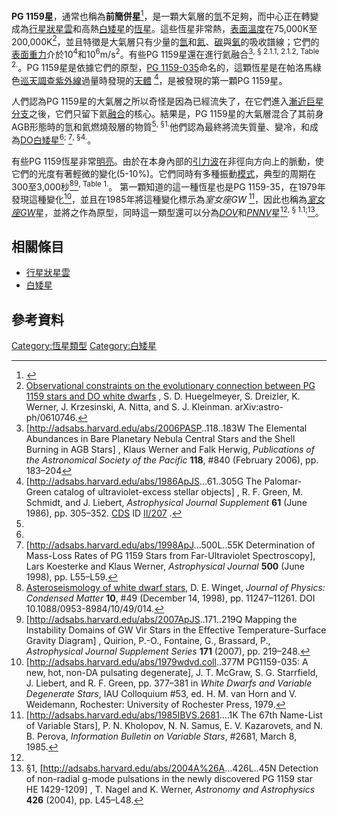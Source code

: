 '''PG 1159星'''，通常也稱為'''前簡併星'''<ref>{{Cite web |url=http://nedwww.ipac.caltech.edu/level5/Glossary/Jaschek/C.html |title=Jaschek & Jaschek: CARBON C |accessdate=2010-11-29 |archive-date=2011-02-27 |archive-url=https://web.archive.org/web/20110227033043/http://nedwww.ipac.caltech.edu/level5/Glossary/Jaschek/C.html |dead-url=no }}</ref>，是一顆大氣層的[[氫|氫]]不足夠，而中心正在轉變成為[[行星狀星雲|行星狀星雲]]和高熱[[白矮星|白矮星]]的[[恆星|恆星]]。這些恆星非常熱，[[有效溫度|表面溫度]]在75,000K至200,000K<ref name="wernerarxiv">[http://arxiv.org/abs/astro-ph/0610746 Observational constraints on the evolutionary connection between PG 1159 stars and DO white dwarfs] {{Wayback|url=http://arxiv.org/abs/astro-ph/0610746 |date=20171109191644 }},  S. D. Huegelmeyer, S. Dreizler, K. Werner, J. Krzesinski, A. Nitta, and S. J. Kleinman.  arXiv:astro-ph/0610746.</ref>，並且特徵是大氣層只有少量的[[氫|氫]]和[[氦|氦]]、[[碳|碳]]與[[氧|氧]]的吸收譜線；它們的[[表面重力|表面重力]]介於10<sup>4</sup>和10<sup>6</sup>m/s<sup>2</sup>。有些PG 1159星還在進行氦融合<ref name="wernerpasp">[http://adsabs.harvard.edu/abs/2006PASP..118..183W The Elemental Abundances in Bare Planetary Nebula Central Stars and the Shell Burning in AGB Stars] {{Wayback|url=http://adsabs.harvard.edu/abs/2006PASP..118..183W |date=20200315015341 }}, Klaus Werner and Falk Herwig, ''Publications of the Astronomical Society of the Pacific'' '''118''', #840 (February 2006), pp. 183–204</ref><sup>, § 2.1.1, 2.1.2, Table 2.</sup>。PG 1159星是依據它們的原型，[[PG_1159-035|PG 1159-035]]命名的，這顆恆星是在帕洛馬綠色[[巡天調查|巡天調查]][[紫外線|紫外線]]過量時發現的[[天體|天體]] <ref name="pgcat">[http://adsabs.harvard.edu/abs/1986ApJS...61..305G The Palomar-Green catalog of ultraviolet-excess stellar objects] {{Wayback|url=http://adsabs.harvard.edu/abs/1986ApJS...61..305G |date=20140706180221 }}, R. F. Green, M. Schmidt, and J. Liebert, ''Astrophysical Journal Supplement'' '''61''' (June 1986), pp. 305–352. [[斯特拉斯堡天文數據中心|CDS]] ID  [http://cdsweb.u-strasbg.fr/cgi-bin/Cat?II/207 II/207] {{Wayback|url=http://cdsweb.u-strasbg.fr/cgi-bin/Cat?II%2F207 |date=20070220125814 }}.</ref>，是被發現的第一顆PG 1159星。

人們認為PG 1159星的大氣層之所以奇怪是因為已經流失了，在它們進入[[漸近巨星分支|漸近巨星分支]]之後，它們只留下氦[[核融合|融合]]的核心。結果是，PG 1159星的大氣層混合了其前身AGB形態時的氫和氦燃燒殼層的物質<ref name="wernerpasp"  /><sup>, §1.</sup>他們認為最終將流失質量、變冷，和成為[[白矮星光譜|DO]][[白矮星|白矮星]]<ref name="wernerarxiv" /><sup>; </sup><ref>[http://adsabs.harvard.edu/abs/1998ApJ...500L..55K Determination of Mass-Loss Rates of PG 1159 Stars from Far-Ultraviolet Spectroscopy], Lars Koesterke and Klaus Werner, ''Astrophysical Journal'' '''500''' (June 1998), pp. L55–L59.</ref><sup>, §4.</sup>。

有些PG 1159恆星非常[[明亮|明亮]]。由於在本身內部的[[引力波|引力波]]在非徑向方向上的脈動，使它們的光度有著輕微的變化(5-10%)。它們同時有多種振動[[振動模式|模式]]，典型的周期在300至3,000秒<ref>[http://dx.doi.org/10.1088/0953-8984/10/49/014 Asteroseismology of white dwarf stars], D. E. Winget, ''Journal of Physics: Condensed Matter'' '''10''', #49 (December 14, 1998), pp. 11247–11261.  DOI 10.1088/0953-8984/10/49/014.</ref><ref name="quirion">[http://adsabs.harvard.edu/abs/2007ApJS..171..219Q Mapping the Instability Domains of GW Vir Stars in the Effective Temperature-Surface Gravity Diagram] {{Wayback|url=http://adsabs.harvard.edu/abs/2007ApJS..171..219Q |date=20071227085057 }}, Quirion, P.-O., Fontaine, G., Brassard, P., ''Astrophysical Journal Supplement Series'' '''171''' (2007), pp. 219–248.</ref><sup>, Table 1.</sup>。  第一顆知道的這一種恆星也是PG 1159-35，在1979年發現這種變化<ref>[http://adsabs.harvard.edu/abs/1979wdvd.coll..377M PG1159-035: A new, hot, non-DA pulsating degenerate], J. T. McGraw, S. G. Starrfield, J. Liebert, and R. F. Green, pp. 377–381 in ''White Dwarfs and Variable Degenerate Stars'', IAU Colloquium #53, ed. H. M. van Horn and V. Weidemann, Rochester: University of Rochester Press, 1979.</ref>，並且在1985年將這種變化標示為''室女座GW'' <ref name="namelist67">[http://adsabs.harvard.edu/abs/1985IBVS.2681....1K The 67th Name-List of Variable Stars], P. N. Kholopov, N. N. Samus, E. V. Kazarovets, and N. B. Perova, ''Information Bulletin on Variable Stars'', #2681, March 8, 1985.</ref>，因此也稱為''[[室女座GW|室女座GW]]''星，並將之作為原型，同時這一類型還可以分為'' [[白矮星光譜|DOV]]''和''[[脈動白矮星|PNNV]]''星<ref name="quirion" /><sup>, § 1.1;</sup><ref>§1, [http://adsabs.harvard.edu/abs/2004A%26A...426L..45N Detection of non-radial g-mode pulsations in the newly discovered PG 1159 star HE 1429-1209] {{Wayback|url=http://adsabs.harvard.edu/abs/2004A%26A...426L..45N |date=20080226055747 }}, T. Nagel and K. Werner, ''Astronomy and Astrophysics'' '''426''' (2004), pp. L45–L48.</ref>。

== 相關條目 ==
* [[行星狀星雲|行星狀星雲]]
* [[白矮星|白矮星]]

== 參考資料 ==
{{reflist}}

{{白矮星}}

[[Category:恆星類型|Category:恆星類型]]
[[Category:白矮星|Category:白矮星]]